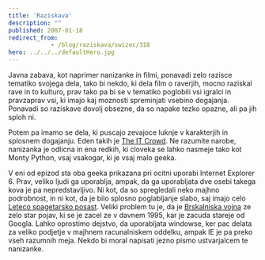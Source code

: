 ```yaml
---
title: 'Raziskava'
description: ""
published: 2007-01-18
redirect_from: 
            - /blog/raziskava/swizec/318
hero: ../../../defaultHero.jpg
---
```


Javna zabava, kot naprimer nanizanke in filmi, ponavadi zelo razisce tematiko svojega dela, tako bi nekdo, ki dela film o raverjih, mocno raziskal rave in to kulturo, prav tako pa bi se v tematiko poglobili vsi igralci in pravzaprav vsi, ki imajo kaj moznosti spreminjati vsebino dogajanja. Ponavadi so raziskave dovolj obsezne, da so napake tezko opazne, ali pa jih sploh ni.

Potem pa imamo se dela, ki puscajo zevajoce luknje v karakterjih in splosnem dogajanju. Eden takih je [The IT Crowd](http://en.wikipedia.org/wiki/It_crowd). Ne razumite narobe, nanizanka je odlicna in ena redkih, ki cloveka se lahko nasmeje tako kot Monty Python, vsaj vsakogar, ki je vsaj malo geeka.

V eni od epizod sta oba geeka prikazana pri ocitni uporabi Internet Explorer 6. Prav, veliko ljudi ga uporablja, ampak, da ga uporabljata dve osebi takega kova je pa nepredstavljivo. Ni kot, da so spregledali neko majhno podrobnost, in ni kot, da je bilo splosno poglabljanje slabo, saj imajo celo [Leteco spagetarsko posast](http://en.wikipedia.org/wiki/Flying_spaghetti_monster). Veliki problem tu je, da je [Brskalniska vojna](http://en.wikipedia.org/wiki/Browser_war) ze zelo star pojav, ki se je zacel ze v davnem 1995, kar je zacuda stareje od Googla. Lahko oprostimo dejstvo, da uporabljata windowse, ker pac delata za veliko podjetje v majhnem racunalniskem oddelku, ampak IE je pa preko vseh razumnih meja. Nekdo bi moral napisati jezno pismo ustvarjalcem te nanizanke.
